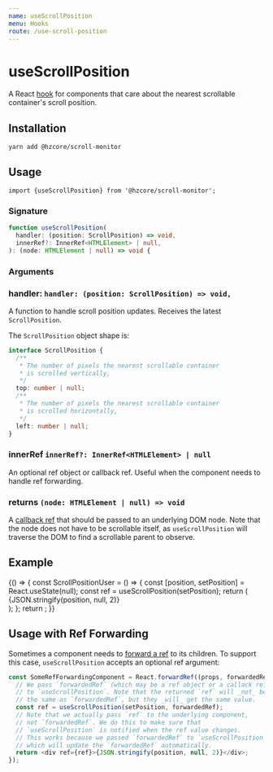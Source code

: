 ```yaml
---
name: useScrollPosition
menu: Hooks
route: /use-scroll-position
---
```



# useScrollPosition

A React [hook] for components that care about
the nearest scrollable container's scroll position.

## Installation

```shell
yarn add @hzcore/scroll-monitor
```

## Usage

```
import {useScrollPosition} from '@hzcore/scroll-monitor';
```

### Signature

```ts
function useScrollPosition(
  handler: (position: ScrollPosition) => void,
  innerRef?: InnerRef<HTMLElement> | null,
): (node: HTMLElement | null) => void {
```

### Arguments

### handler: `handler: (position: ScrollPosition) => void,`

A function to handle scroll position updates.
Receives the latest `ScrollPosition`.

The `ScrollPosition` object shape is:

```ts
interface ScrollPosition {
  /**
   * The number of pixels the nearest scrollable container
   * is scrolled vertically,
   */
  top: number | null;
  /**
   * The number of pixels the nearest scrollable container
   * is scrolled horizontally,
   */
  left: number | null;
}
```

### innerRef `innerRef?: InnerRef<HTMLElement> | null`

An optional ref object or callback ref.
Useful when the component needs to handle ref forwarding.

### returns `(node: HTMLElement | null) => void`

A [callback ref] that should be passed to an underlying DOM node.
Note that the node does not have to be scrollable itself,
as `useScrollPosition` will traverse the DOM to find a scrollable parent
to observe.

## Example

<Playground>
  {() => {
    const ScrollPositionUser = () => {
      const [position, setPosition] = React.useState(null);
      const ref = useScrollPosition(setPosition);
      return (
        <div
          ref={ref}
          style={{
            display: 'flex',
            justifyContent: 'center',
            alignItems: 'center',
            width: '100%',
            height: 250,
            fontSize: '2em',
          }}
        >
          {JSON.stringify(position, null, 2)}
        </div>
      );
    };
    return <ScrollPositionUser />;
  }}
</Playground>

## Usage with Ref Forwarding

Sometimes a component needs to [forward a ref] to its children.
To support this case, `useScrollPosition` accepts an optional ref argument:

```js
const SomeRefForwardingComponent = React.forwardRef((props, forwardedRef) => {
  // We pass `forwardedRef` (which may be a ref object or a callack ref)
  // to `useScrollPosition`. Note that the returned `ref` will _not_ be
  // the same as `forwardedRef`, but they _will_ get the same value.
  const ref = useScrollPosition(setPosition, forwardedRef);
  // Note that we actually pass `ref` to the underlying component,
  // not `forwardedRef`. We do this to make sure that
  // `useScrollPosition` is notified when the ref value changes.
  // This works because we passed `forwardedRef` to `useScrollPosition`,
  // which will update the `forwardedRef` automatically.
  return <div ref={ref}>{JSON.stringify(position, null, 2)}</div>;
});
```

[hook]: https://reactjs.org/docs/hooks-overview.html
[ref]: https://reactjs.org/docs/refs-and-the-dom.html
[useref]: https://reactjs.org/docs/hooks-reference.html#useref
[callback ref]: https://reactjs.org/docs/refs-and-the-dom.html#callback-refs
[ref object]: https://reactjs.org/docs/refs-and-the-dom.html#accessing-refs
[forward a ref]: https://reactjs.org/docs/forwarding-refs.html

